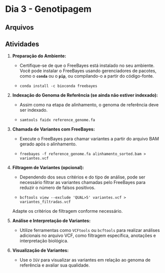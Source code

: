 # Dia 3 - Genotipagem {.unnumbered}

## Arquivos

## Atividades

1.  **Preparação do Ambiente:**

    -   Certifique-se de que o FreeBayes está instalado no seu ambiente. Você pode instalar o FreeBayes usando gerenciadores de pacotes, como o **`conda`** ou o **`pip`**, ou compilando-o a partir do código-fonte.

    -   `conda install -c bioconda freebayes`

2.  **Indexação do Genoma de Referência (se ainda não estiver indexado):**

    -   Assim como na etapa de alinhamento, o genoma de referência deve ser indexado.

    -   `samtools faidx reference_genome.fa`

3.  **Chamada de Variantes com FreeBayes:**

    -   Execute o FreeBayes para chamar variantes a partir do arquivo BAM gerado após o alinhamento.

    -   `freebayes -f reference_genome.fa alinhamento_sorted.bam > variantes.vcf`

4.  **Filtragem de Variantes (opcional):**

    -   Dependendo dos seus critérios e do tipo de análise, pode ser necessário filtrar as variantes chamadas pelo FreeBayes para reduzir o número de falsos positivos.

    -   `bcftools view --exclude 'QUAL>5' variantes.vcf > variantes_filtradas.vcf`

    Adapte os critérios de filtragem conforme necessário.

5.  **Análise e Interpretação de Variantes:**

    -   Utilize ferramentas como `VCFtools` ou `bcftools` para realizar análises adicionais no arquivo VCF, como filtragem específica, anotações e interpretação biológica.

6.  **Visualização de Variantes:**

    -   Use o `IGV` para visualizar as variantes em relação ao genoma de referência e avaliar sua qualidade.

<!-- 7.  **Anotação de Variantes:** -->

<!--     -   Anote as variantes chamadas usando ferramentas como ANNOVAR, Variant Effect Predictor (VEP) ou AnnovarR. -->
